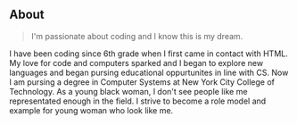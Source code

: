 ## About

> I'm passionate about coding and I know this is my dream.

I have been coding since 6th grade when I first came in contact with HTML. My love for code and computers sparked and I began to explore new languages and began pursing educational oppurtunites in line with CS. Now I am pursing a degree in Computer Systems at New York City College of Technology. As a young black woman, I don't see people like me representated enough in the field. I strive to become a role model and example for young woman who look like me. 
